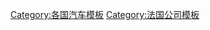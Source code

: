 {{Navbox
 | name = 法国汽车制造业
 | title = {{flagicon|FRA}} [[法国汽车制造业]]
 | state = {{{state<includeonly>|collapsed</includeonly>}}}
 | bodyclass = hlist

 | above =
* [[汽车工业]]
* [[法国经济]]
* [[法国交通]]

 | groupstyle = text-align: left;

 | group1 = 运营中
 | list1 =
* [[Auverland]]
* [[Beneteau|Beneteau Group]]
** [[Microcar (brand)|Microcar]]
* [[Bolloré]]
* [[布加迪]]
* [[De La Chapelle]]
* [[Exagon Engineering|Exagon]]
* [[伊萨客车]]
** [[Heuliez Bus]]
* [[Ligier]]
* [[Motobécane]]
* [[Nexter]]
* [[Panhard]]
* [[PGO (Automobile)|PGO]]
* [[标致雪铁龙集团]]
** [[雪铁龙]]
** [[标致汽车]]
*** [[标致汽车|雪铁龙自行车]]
* [[Power Vehicle Innovation|PVI]]
* [[雷诺]]
** [[阿尔派汽车]]
* [[雷诺卡车]]
** [[ACMAT]]
** ''Renault Trucks Defense''
* [[Scorpa]]
* [[Y.O Concept]]

 | group2 = 已不存在
 | list2 =
* [[Aerocarene]]
* [[Delahaye]]
* [[Heuliez]]
* [[Lumeneo]]
* [[Mia electric]]
* [[Simca]]
* [[Talbot]]

 | group3 = 外资企业
 | list3=
* [[Polaris Europe]]
**[[Aixam]]
**[[Gropil Industrie]]
* [[Volkswagen Group France]]
**[[Bugatti Automobiles]]

 | group4 = 零部件
 | list4 =
* [[Faurecia]]
* [[米其林]]
* [[全耐塑料股份有限公司]]
* [[Renault Sport]]
* [[Sodemo Moteurs|Sodemo]]
* [[法雷奥]]

 | group5 = 保险和金融
 | list5 =
* [[RCI Banque]]

 | group6 = 外资子公司
 | list6 =

 | group7 = 相关
 | list7 =
* [[Autoroutes of France|Autoroutes]]
* [[世界汽车工业国际协会]]
* [[巴黎车展]]

}}<noinclude>
{{collapsible option}}
[[Category:各国汽车模板]]
[[Category:法国公司模板]]
</noinclude>